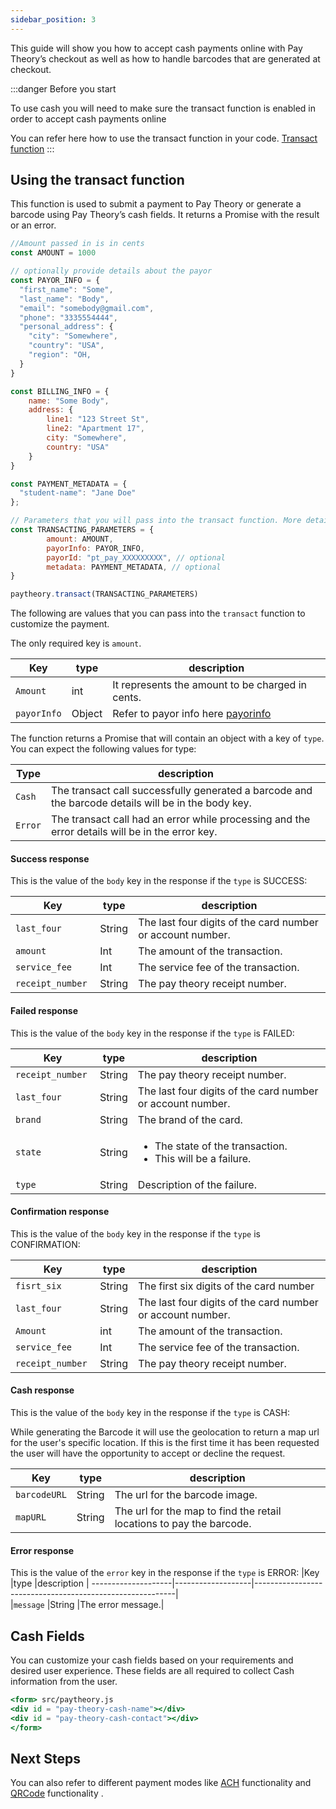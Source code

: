 ```yaml
---
sidebar_position: 3
---
```


This guide will show you how to accept cash payments online with Pay Theory’s checkout as well as how to handle barcodes that are generated at checkout.  


:::danger Before you start

To use cash you will need to make sure the transact function is enabled in order to accept cash payments online

You can refer here how to use the transact function in your code.
<a href= "../Online-Payments/Getting%20Started/Quickstart#6-once-the-fields-are-valid-run-transaction" class="button button--primary button--lg">Transact function</a>
:::

## Using the transact function

This function is used to submit a payment to Pay Theory or generate a barcode using Pay Theory’s cash fields. It returns a Promise with the result or an error.

```jsx paytheory.js
//Amount passed in is in cents
const AMOUNT = 1000

// optionally provide details about the payor
const PAYOR_INFO = {
  "first_name": "Some",
  "last_name": "Body",
  "email": "somebody@gmail.com",
  "phone": "3335554444",
  "personal_address": {
    "city": "Somewhere",
    "country": "USA",
    "region": "OH,
  }
}

const BILLING_INFO = {
    name: "Some Body",
    address: {
        line1: "123 Street St",
        line2: "Apartment 17",
        city: "Somewhere",
        country: "USA"
    }
}

const PAYMENT_METADATA = {
  "student-name": "Jane Doe"
};

// Parameters that you will pass into the transact function. More details below.
const TRANSACTING_PARAMETERS = { 
        amount: AMOUNT, 
        payorInfo: PAYOR_INFO, 
        payorId: "pt_pay_XXXXXXXXX", // optional
        metadata: PAYMENT_METADATA, // optional 
}

paytheory.transact(TRANSACTING_PARAMETERS)
```

The following are values that you can pass into the `transact` function to customize the payment.

The only required key is `amount`.

|Key                |type               |description                                                                                |
--------------------|-------------------|-------------------------------------------------------------------------------------------|     
|`Amount`           |int                |It represents the amount to be charged in cents.                                           |
|`payorInfo`        |Object             |Refer to payor info here [payorinfo](../../tutorial-extras/WEB/FUNCTIONS#payor-info-object)|

The function returns a Promise that will contain an object with a key of `type`. You can expect the following values for type:

|Type               |description                                                                                       |
--------------------|---------------------------------------------------------------------------------------------------|     
|`Cash`             |The transact call successfully generated a barcode and the barcode details will be in the body key.|
|`Error`            |The transact call had an error while processing and the error details will be in the error key.    |

#### Success response
This is the value of the `body` key in the response if the `type` is SUCCESS:

|Key                |type               |description                                               |
--------------------|-------------------|----------------------------------------------------------|     
|`last_four`        |String             |The last four digits of the card number or account number.|
|`amount`           |Int                |The amount of the transaction.                            |
|`service_fee `     |Int                |The service fee of the transaction.                       |
|`receipt_number `  |String             |The pay theory receipt number.                            |

#### Failed response
This is the value of the `body` key in the response if the `type` is FAILED:

|Key                |type               |description                                               |
--------------------|-------------------|----------------------------------------------------------|     
|`receipt_number `  |String             |The pay theory receipt number.                            |
|`last_four`        |String             |The last four digits of the card number or account number.|
|`brand`            |String             |The brand of the card.                                    |
|`state `           |String             |<ul><li>The state of the transaction.</li> <li> This will be a failure.</li></ul>   |
|`type `            |String             |Description of the failure.                               |

#### Confirmation response
This is the value of the `body` key in the response if the `type` is CONFIRMATION:

|Key                |type               |description                                               |
--------------------|-------------------|----------------------------------------------------------|     
|`fisrt_six`        |String             |The first six digits of the card number|
|`last_four`        |String             |The last four digits of the card number or account number.|
|`Amount`           |int                |The amount of the transaction. |
|`service_fee `     |Int                |The service fee of the transaction.                       |
|`receipt_number `  |String             |The pay theory receipt number.                            |

#### Cash response

This is the value of the `body` key in the response if the `type` is CASH:

While generating the Barcode it will use the geolocation to return a map url for the user's specific location. If this is the first time it has been requested the user will have the opportunity to accept or decline the request.

|Key                |type               |description                                               |
--------------------|-------------------|----------------------------------------------------------|     
|`barcodeURL`       |String             |The url for the barcode image.|
|`mapURL`           |String             |The url for the map to find the retail locations to pay the barcode.|

#### Error response
This is the value of the `error` key in the response if the `type` is ERROR:
|Key                |type               |description                                               |
--------------------|-------------------|----------------------------------------------------------|     
|`message`          |String             |The error message.|

## Cash Fields
You can customize your cash fields based on your requirements and desired user experience.
These fields are all required to collect Cash information from the user.

```jsx
<form> src/paytheory.js
<div id = "pay-theory-cash-name"></div>
<div id = "pay-theory-cash-contact"></div>
</form>
```

## Next Steps
You can also refer to different payment modes like [ACH](ACH.mdx) functionality and [QRCode](QRCode.mdx) functionality .
